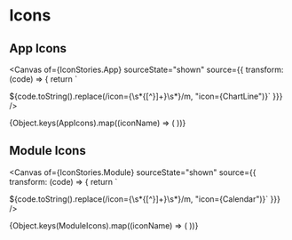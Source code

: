 


<Meta of={IconStories} />

# Icons

## App Icons

<Canvas
  of={IconStories.App}
  sourceState="shown"
  source={{
    transform: (code) => {
      return `

${code.toString().replace(/icon=\{\s*\{[^}]+\}\s*\}/m, "icon={ChartLine")}` }}}
/>

<IconGallery>
  {Object.keys(AppIcons).map((iconName) => (
    <IconItem key={iconName} name={iconName}>
      <IconExample size="large" icon={AppIcons[iconName]} />
    </IconItem>
  ))}
</IconGallery>

## Module Icons

<Canvas
  of={IconStories.Module}
  sourceState="shown"
  source={{
    transform: (code) => {
      return `

${code.toString().replace(/icon=\{\s*\{[^}]+\}\s*\}/m, "icon={Calendar")}` }}}
/>

<IconGallery>
  {Object.keys(ModuleIcons).map((iconName) => (
    <IconItem key={iconName} name={iconName}>
      <IconExample size="large" icon={ModuleIcons[iconName]} />
    </IconItem>
  ))}
</IconGallery>
